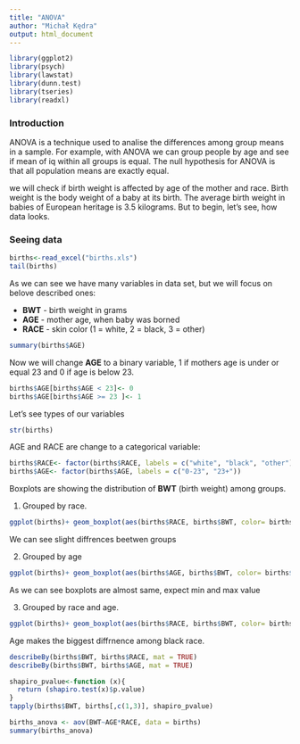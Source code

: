 ```yaml
---
title: "ANOVA"
author: "Michał Kędra"
output: html_document
---
```


```r
library(ggplot2)
library(psych)     
library(lawstat)   
library(dunn.test)
library(tseries)
library(readxl)

```

### Introduction
ANOVA is a technique used to analise the differences among group means in a sample. For example, with ANOVA we can group people by age and see if mean of iq within all groups is equal. The null hypothesis for ANOVA is that all population means are exactly equal.

we will check if birth weight is affected by age of the mother and race. Birth weight is the body weight of a baby at its birth. The average birth weight in babies of European heritage is 3.5 kilograms. But to begin, let's see, how data looks.


### Seeing data


```r
births<-read_excel("births.xls")
tail(births)

```
As we can see we have many variables in data set, but we will focus on belove described ones:

* __BWT__ - birth weight in grams
* __AGE__ -  mother age, when baby was borned
* __RACE__ - skin color (1 = white, 2 = black, 3 = other)



```r
summary(births$AGE)
```

Now we will change __AGE__  to  a binary variable, 1 if mothers age is under or equal 23 and 0 if age is below 23.
```r
births$AGE[births$AGE < 23]<- 0
births$AGE[births$AGE >= 23 ]<- 1
```

Let's see types of our variables
```r
str(births)
```

AGE and RACE are change to a categorical variable:
```r
births$RACE<- factor(births$RACE, labels = c("white", "black", "other"))
births$AGE<- factor(births$AGE, labels = c("0-23", "23+"))
```

Boxplots are showing the distribution of __BWT__ (birth weight)  among groups.

1. Grouped by race.
```r
ggplot(births)+ geom_boxplot(aes(births$RACE, births$BWT, color= births$RACE))
```

We can see slight diffrences beetwen groups

2. Grouped by age

```r
ggplot(births)+ geom_boxplot(aes(births$AGE, births$BWT, color= births$AGE))


```

As we can see  boxplots are almost same, expect min and max value

3. Grouped by race and age.

```r
ggplot(births)+ geom_boxplot(aes(births$RACE, births$BWT, color= births$AGE))

```

Age makes the biggest diffrnence among black race.


```r
describeBy(births$BWT, births$RACE, mat = TRUE)
describeBy(births$BWT, births$AGE, mat = TRUE)
```

```r
shapiro_pvalue<-function (x){
  return (shapiro.test(x)$p.value)
}
tapply(births$BWT, births[,c(1,3)], shapiro_pvalue)

```


```r
births_anova <- aov(BWT~AGE*RACE, data = births)
summary(births_anova)
```


